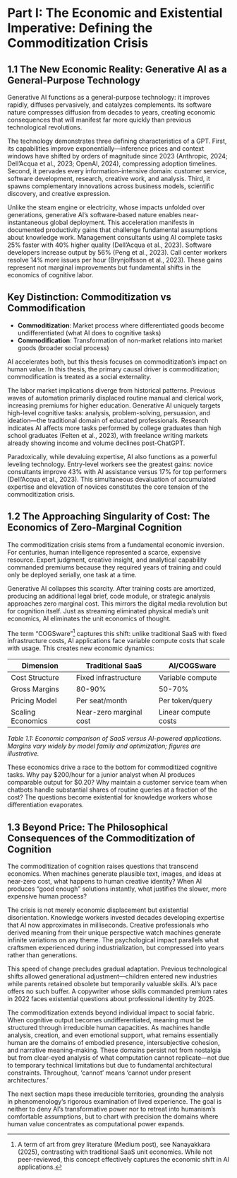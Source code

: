 # Part I: The Economic and Existential Imperative: Defining the Commoditization Crisis

## 1.1 The New Economic Reality: Generative AI as a General-Purpose Technology

Generative AI functions as a general-purpose technology: it improves rapidly, diffuses pervasively, and catalyzes complements. Its software nature compresses diffusion from decades to years, creating economic consequences that will manifest far more quickly than previous technological revolutions.

The technology demonstrates three defining characteristics of a GPT. First, its capabilities improve exponentially—inference prices and context windows have shifted by orders of magnitude since 2023 (Anthropic, 2024; Dell'Acqua et al., 2023; OpenAI, 2024), compressing adoption timelines. Second, it pervades every information-intensive domain: customer service, software development, research, creative work, and analysis. Third, it spawns complementary innovations across business models, scientific discovery, and creative expression.

Unlike the steam engine or electricity, whose impacts unfolded over generations, generative AI's software-based nature enables near-instantaneous global deployment. This acceleration manifests in documented productivity gains that challenge fundamental assumptions about knowledge work. Management consultants using AI complete tasks 25% faster with 40% higher quality (Dell'Acqua et al., 2023). Software developers increase output by 56% (Peng et al., 2023). Call center workers resolve 14% more issues per hour (Brynjolfsson et al., 2023). These gains represent not marginal improvements but fundamental shifts in the economics of cognitive labor.

::: {.callout-tip}
## Key Distinction: Commoditization vs Commodification

- **Commoditization**: Market process where differentiated goods become undifferentiated (what AI does to cognitive tasks)
- **Commodification**: Transformation of non-market relations into market goods (broader social process)

AI accelerates both, but this thesis focuses on commoditization's impact on human value. In this thesis, the primary causal driver is commoditization; commodification is treated as a social externality.
:::

The labor market implications diverge from historical patterns. Previous waves of automation primarily displaced routine manual and clerical work, increasing premiums for higher education. Generative AI uniquely targets high-level cognitive tasks: analysis, problem-solving, persuasion, and ideation—the traditional domain of educated professionals. Research indicates AI affects more tasks performed by college graduates than high school graduates (Felten et al., 2023), with freelance writing markets already showing income and volume declines post-ChatGPT.

Paradoxically, while devaluing expertise, AI also functions as a powerful leveling technology. Entry-level workers see the greatest gains: novice consultants improve 43% with AI assistance versus 17% for top performers (Dell'Acqua et al., 2023). This simultaneous devaluation of accumulated expertise and elevation of novices constitutes the core tension of the commoditization crisis.

## 1.2 The Approaching Singularity of Cost: The Economics of Zero-Marginal Cognition

The commoditization crisis stems from a fundamental economic inversion. For centuries, human intelligence represented a scarce, expensive resource. Expert judgment, creative insight, and analytical capability commanded premiums because they required years of training and could only be deployed serially, one task at a time.

Generative AI collapses this scarcity. After training costs are amortized, producing an additional legal brief, code module, or strategic analysis approaches zero marginal cost. This mirrors the digital media revolution but for cognition itself. Just as streaming eliminated physical media's unit economics, AI eliminates the unit economics of thought.

The term "COGSware"[^1] captures this shift: unlike traditional SaaS with fixed infrastructure costs, AI applications face variable compute costs that scale with usage. This creates new economic dynamics:

| Dimension | Traditional SaaS | AI/COGSware |
|-----------|-----------------|-------------|
| Cost Structure | Fixed infrastructure | Variable compute |
| Gross Margins | 80-90% | 50-70% |
| Pricing Model | Per seat/month | Per token/query |
| Scaling Economics | Near-zero marginal cost | Linear compute costs |

*Table 1.1: Economic comparison of SaaS versus AI-powered applications. Margins vary widely by model family and optimization; figures are illustrative.*

These economics drive a race to the bottom for commoditized cognitive tasks. Why pay $200/hour for a junior analyst when AI produces comparable output for $0.20? Why maintain a customer service team when chatbots handle substantial shares of routine queries at a fraction of the cost? The questions become existential for knowledge workers whose differentiation evaporates.

## 1.3 Beyond Price: The Philosophical Consequences of the Commoditization of Cognition

The commoditization of cognition raises questions that transcend economics. When machines generate plausible text, images, and ideas at near-zero cost, what happens to human creative identity? When AI produces "good enough" solutions instantly, what justifies the slower, more expensive human process?

The crisis is not merely economic displacement but existential disorientation. Knowledge workers invested decades developing expertise that AI now approximates in milliseconds. Creative professionals who derived meaning from their unique perspective watch machines generate infinite variations on any theme. The psychological impact parallels what craftsmen experienced during industrialization, but compressed into years rather than generations.

This speed of change precludes gradual adaptation. Previous technological shifts allowed generational adjustment—children entered new industries while parents retained obsolete but temporarily valuable skills. AI's pace offers no such buffer. A copywriter whose skills commanded premium rates in 2022 faces existential questions about professional identity by 2025.

The commoditization extends beyond individual impact to social fabric. When cognitive output becomes undifferentiated, meaning must be structured through irreducible human capacities. As machines handle analysis, creation, and even emotional support, what remains essentially human are the domains of embodied presence, intersubjective cohesion, and narrative meaning-making. These domains persist not from nostalgia but from clear-eyed analysis of what computation cannot replicate—not due to temporary technical limitations but due to fundamental architectural constraints. Throughout, 'cannot' means 'cannot under present architectures.'

The next section maps these irreducible territories, grounding the analysis in phenomenology's rigorous examination of lived experience. The goal is neither to deny AI's transformative power nor to retreat into humanism's comfortable assumptions, but to chart with precision the domains where human value concentrates as computational power expands.

[^1]: A term of art from grey literature (Medium post), see Nanayakkara (2025), contrasting with traditional SaaS unit economics. While not peer-reviewed, this concept effectively captures the economic shift in AI applications.